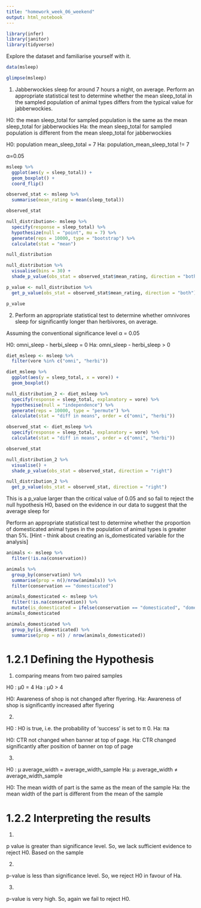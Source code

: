 ```yaml
---
title: "homework_week_06_weekend"
output: html_notebook
---
```



```r
library(infer)
library(janitor)
library(tidyverse)
```

Explore the dataset and familiarise yourself with it.

```r
data(msleep)
```

```r
glimpse(msleep)
```


1. Jabberwockies sleep for around 7 hours a night, on average. Perform an appropriate statistical test to determine whether the mean sleep_total in the sampled population of animal types differs from the typical value for jabberwockies.

H0: the mean sleep_total for sampled population is the same as the mean sleep_total for jabberwockies
Ha: the mean sleep_total for sampled population is different from the mean sleep_total for jabberwockies

H0: population mean_sleep_total = 7
Ha: population_mean_sleep_total != 7

α=0.05

```r
msleep %>%
  ggplot(aes(y = sleep_total)) +
  geom_boxplot() +
  coord_flip()
```



```r
observed_stat <- msleep %>%
  summarise(mean_rating = mean(sleep_total))

observed_stat
```

```r
null_distribution<- msleep %>% 
  specify(response = sleep_total) %>% 
  hypothesize(null = "point", mu = 7) %>% 
  generate(reps = 10000, type = "bootstrap") %>% 
  calculate(stat = "mean")
```
```r
null_distribution
```

```r
null_distribution %>%
  visualise(bins = 30) +
  shade_p_value(obs_stat = observed_stat$mean_rating, direction = "both")
```

```r
p_value <- null_distribution %>%
  get_p_value(obs_stat = observed_stat$mean_rating, direction = "both")

p_value
```





2. Perform an appropriate statistical test to determine whether omnivores sleep for significantly longer than herbivores, on average.

Assuming the conventional significance level α = 0.05

H0: omni_sleep - herbi_sleep = 0
Ha: omni_sleep - herbi_sleep > 0

```r
diet_msleep <- msleep %>%
  filter(vore %in% c("omni", "herbi"))
```

```r
diet_msleep %>%
  ggplot(aes(y = sleep_total, x = vore)) +
  geom_boxplot()
```

```r
null_distribution_2 <- diet_msleep %>%
  specify(response = sleep_total, explanatory = vore) %>%
  hypothesise(null = "independence") %>%
  generate(reps = 10000, type = "permute") %>%
  calculate(stat = "diff in means", order = c("omni", "herbi"))
```

```r
observed_stat <- diet_msleep %>%
  specify(response = sleep_total, explanatory = vore) %>%
  calculate(stat = "diff in means", order = c("omni", "herbi"))

observed_stat
```

```r
null_distribution_2 %>%
  visualise() +
  shade_p_value(obs_stat = observed_stat, direction = "right")
```

```r
null_distribution_2 %>%
  get_p_value(obs_stat = observed_stat, direction = "right")
```

This is a p_value larger than the critical value of 0.05 and so fail to reject the null hypothesis H0, based on the evidence in our data to suggest that the average sleep for


Perform an appropriate statistical test to determine whether the proportion of domesticated animal types in the population of animal types is greater than 5%.
[Hint - think about creating an is_domesticated variable for the analysis]

```r
animals <- msleep %>%
  filter(!is.na(conservation))
```

```r
animals %>%
  group_by(conservation) %>%
  summarise(prop = n()/nrow(animals)) %>%
  filter(conservation == "domesticated")
```

```r
animals_domesticated <- msleep %>%
  filter(!is.na(conservation)) %>%
  mutate(is_domesticated = ifelse(conservation == "domesticated", "domesticated", "not_domesticated"))
animals_domesticated
```

```r
animals_domesticated %>%
  group_by(is_domesticated) %>%
  summarise(prop = n() / nrow(animals_domesticated))
```


# 1.2.1 Defining the Hypothesis

1. 
comparing means from two paired samples

H0 : μ0 = 4
Ha : μ0 > 4

H0: Awareness of shop is not changed after flyering.
Ha: Awareness of shop is significantly increased after flyering 


2.

H0 : H0  is true, i.e. the probability of ‘success’ is set to π 0.
Ha: πa 

H0: CTR not changed when banner at top of page.
Ha: CTR changed significantly after position of banner on top of page 

3.

H0 : μ average_width = average_width_sample
Ha: μ average_width ≠ average_width_sample

H0: The mean width of part is the same as the mean of the sample
Ha: the mean width of the part is different from the mean of the sample

# 1.2.2 Interpreting the results

1. 

p value is greater than significance level. So, we lack sufficient evidence to reject H0. Based on the sample

2.

p-value is less than significance level. So, we reject H0 in favour of Ha.

3.

p-value is very high. So, again we fail to reject H0.
